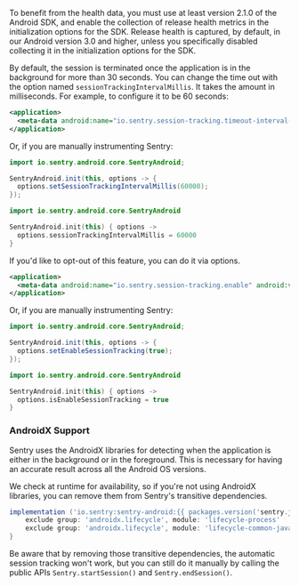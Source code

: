 To benefit from the health data, you must use at least version 2.1.0 of the Android SDK, and enable the collection of release health metrics in the initialization options for the SDK. Release health is captured, by default, in our Android version 3.0 and higher, unless you specifically disabled collecting it in the initialization options for the SDK.

By default, the session is terminated once the application is in the background for more than 30 seconds. You can change the time out with the option named `sessionTrackingIntervalMillis`. It takes the amount in milliseconds. For example, to configure it to be 60 seconds:

```xml {filename:AndroidManifest.xml}
<application>
  <meta-data android:name="io.sentry.session-tracking.timeout-interval-millis" android:value="60000" />
</application>
```

Or, if you are manually instrumenting Sentry:

```java
import io.sentry.android.core.SentryAndroid;

SentryAndroid.init(this, options -> {
  options.setSessionTrackingIntervalMillis(60000);
});
```

```kotlin
import io.sentry.android.core.SentryAndroid

SentryAndroid.init(this) { options ->
  options.sessionTrackingIntervalMillis = 60000
}
```

If you'd like to opt-out of this feature, you can do it via options.

```xml {filename:AndroidManifest.xml}
<application>
  <meta-data android:name="io.sentry.session-tracking.enable" android:value="true" />
</application>
```

Or, if you are manually instrumenting Sentry:

```java
import io.sentry.android.core.SentryAndroid;

SentryAndroid.init(this, options -> {
  options.setEnableSessionTracking(true);
});
```

```kotlin
import io.sentry.android.core.SentryAndroid

SentryAndroid.init(this) { options ->
  options.isEnableSessionTracking = true
}
```
### AndroidX Support

Sentry uses the AndroidX libraries for detecting when the application is either in the background or in the foreground. This is necessary for having an accurate result across all the Android OS versions.

We check at runtime for availability, so if you're not using AndroidX libraries, you can remove them from Sentry's transitive dependencies.

```Groovy
implementation ('io.sentry:sentry-android:{{ packages.version('sentry.java.android', '4.2.0') }}') {
    exclude group: 'androidx.lifecycle', module: 'lifecycle-process'
    exclude group: 'androidx.lifecycle', module: 'lifecycle-common-java8'
}
```

Be aware that by removing those transitive dependencies, the automatic session tracking won't work, but you can still do it manually by calling the public APIs `Sentry.startSession()` and `Sentry.endSession()`.
